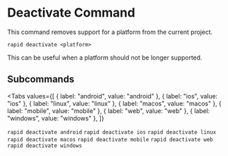 # Deactivate Command

This command removes support for a platform from the current project.

```
rapid deactivate <platform>
```

This can be useful when a platform should not be longer supported.

## Subcommands

<Tabs
  values={[
    { label: "android", value: "android" },
    { label: "ios", value: "ios" },
    { label: "linux", value: "linux" },
    { label: "macos", value: "macos" },
    { label: "mobile", value: "mobile" },
    { label: "web", value: "web" },
    { label: "windows", value: "windows" },
  ]}
>
  <TabItem value="android">```rapid deactivate android```</TabItem>
  <TabItem value="ios">```rapid deactivate ios```</TabItem>
  <TabItem value="linux">```rapid deactivate linux```</TabItem>
  <TabItem value="macos">```rapid deactivate macos```</TabItem>
  <TabItem value="mobile">```rapid deactivate mobile```</TabItem>
  <TabItem value="web">```rapid deactivate web```</TabItem>
  <TabItem value="windows">```rapid deactivate windows```</TabItem>
</Tabs>
